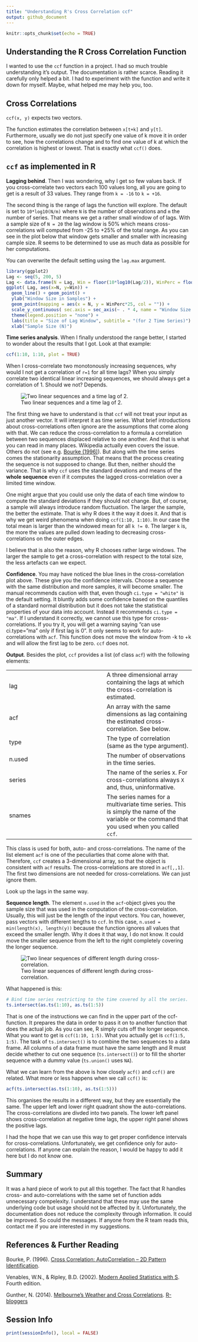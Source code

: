 ```yaml
---
title: "Understanding R's Cross Correlation ccf"
output: github_document
---
```


```r
knitr::opts_chunk$set(echo = TRUE)
```

## Understanding the R Cross Correlation Function

I wanted to use the ``ccf`` function in a project. I had so much trouble understanding it's output. The documentation is rather scarce. Reading it carefully only helped a bit. I had to experiment with the function and write it down for myself. Maybe, what helped me may help you, too.

## Cross Correlations

``ccf(x, y)`` expects two vectors.

The function estimates the correlation between ``x[t+k]`` and ``y[t]``. Furthermore, usually we do not just specify one value of k move it in order to see, how the correlations change and to find one value of k at which the correlation is highest or lowest. That is exactly what ``ccf()`` does.


## ``ccf`` as implemented in R

**Lagging behind**. Then I was wondering, why I get so few values back. If you cross-correlate two vectors each 100 values long, all you are going to get is a result of 33 values. They range from ``k = -16`` to ``k = +16``.

The second thing is the range of lags the function will explore. The default is set to ``10*log10(N/m)`` where ``N`` is the number of observations and ``m`` the number of series. That means we get a rather small window of of lags. With a sample size of ``N = 20`` the lag window is 50% which means cross-correlations will computed from -25 to +25% of the total range. As you can see in the plot below that window gets smaller and smaller with increasing cample size. R seems to be determined to use as much data as possible for her computations.

You can overwrite the default setting using the ``lag.max`` argument. 

```r
library(ggplot2)
Lag <- seq(5, 200, 5)
Lag <- data.frame(N = Lag, Win = floor(10*log10(Lag/2)), WinPerc = floor(10*log10(Lag/2))/Lag)
ggplot( Lag, aes(x=N, y=Win)) +
  geom_line() + geom_point() + 
  ylab("Window Size in Samples") +
  geom_point(mapping = aes(x = N, y = WinPerc*25, col = "")) + 
  scale_y_continuous( sec.axis = sec_axis(~ . * 4, name = "Window Size %") ) +
  theme(legend.position = "none") + 
  labs(title = "Size of Lag Window", subtitle = "(for 2 Time Series)") +
  xlab("Sample Size (N)")
```


**Time series analysis**. When I finally understood the range better, I started to wonder about the results that I got. Look at that example:

```r
ccf(1:10, 1:10, plot = TRUE)
```

When I cross-correlate two monotonously increasing sequences, why would I not get a correlation of `` r=1`` for all time lags? When you simply correlate two identical linear increasing sequences, we should always get a correlation of 1. Should we not? Depends. 

![Two linear sequences and a time lag of 2.](./ccf_linear.png)


The first thing we have to understand is that ``ccf`` will not treat your input as just another vector. It will interpret it as time series. What brief introductions about cross-correlations often ignore are the assumptions that come along with that. We can reduce the cross-correlation to a formula a correlation between two sequences displaced relative to one another. And that is what you can read in many places. Wikipedia actually even covers the issue. Others do not (see e.g. [Bourke (1996)](http://paulbourke.net/miscellaneous/correlate/)). But along with the time series comes the stationarity assumption. That means that the process creating the sequence is not supposed to change. But then, neither should the variance. That is why ``ccf`` uses the standard devations and means of the **whole sequence** even if it computes the lagged cross-correlation over a limited time window.

One might argue that you could use only the data of each time window to compute the standard deviations if they should not change. But, of course, a sample will always introduce random fluctuation. The larger the sample, the better the estimate. That is why R does it the way it does it. And that is why we get weird phenomena when doing ``ccf(1:10, 1:10)``. In our case the total mean is larger than the windowed mean for all ``k != 0``. The larger ``k`` is, the more the values are pulled down leading to decreasing cross-correlations on the outer edges.

I believe that is also the reason, why R chooses rather large windows. The larger the sample to get a cross-correlation with respect to the total size, the less artefacts can we expect.

<!--
$$ 
r_t = {\sum_{t=max(1,−k)}^{min(N−t,N)} {(x_t - \bar x) \cdot (y_ {t-k} - \bar y)} 
\over 
{\sum_{t=max(1,−k)}^{min(N−t,N)}  {(x_t - \bar x)^2 \cdot \sum_{t=max(1,−k)}^{min(N−t,N)} (y_ {t-k} - \bar y)^2}}}
$$
-->

**Confidence**. You may have noticed the blue lines in the cross-correlation plot above. These give you the confidence intervals. Choose a sequence with the same distribution and more samples, it will become smaller. The manual recommends caution with that, even though ``ci.type = "white"`` is the default setting. It bluntly adds some confidence based on the quantiles of a standard normal distribution but it does not take the statistical properties of your data into account. Instead it recommends ``ci.type = "ma"``. If I understand it correctly, we cannot use this type for cross-correlations. If you try it, you will get a warning saying "can use ci.type="ma" only if first lag is 0". It only seems to work for auto-correlations with ``acf``. This function does not move the window from -k to +k and will allow the first lag to be zero. ``ccf`` does not.


**Output**. Besides the plot, ``ccf`` provides a list (of class ``acf``) with the following elements:

|            |           |
|:-----------|:----------|
| lag        | A three dimensional array containing the lags at which the cross-correlation is estimated. |
| acf        | An array with the same dimensions as lag containing the estimated cross-correlation. See below. |
| type       | The type of correlation (same as the type argument).    |
| n.used     | The number of observations in the time series. |
| series	   | The name of the series x. For cross-correlations always ``X`` and, thus, uninformative. |
| snames	   | The series names for a multivariate time series. This is simply the name of the variable or the command that you used when you called ``ccf``. |

This class is used for both, auto- and cross-correlations. The name of the list element ``acf`` is one of the peculiarties that come alone with that. Therefore, ``ccf`` creates a 3-dimensional array, so that the object is consistent with ``acf`` results. The cross-correlations are stored in ``acf[,,1]``. The first two dimensions are not needed for cross-correlations. We can just ignore them.

Look up the lags in the same way. 

**Sequence length**. The element ``n.used`` in the ``acf``-object gives you the sample size that was used in the computation of the cross-correlation. Usually, this will just be the length of the input vectors. You can, however, pass vectors with different lengths to ``ccf``. In this case, ``n.used = min(length(x), length(y))`` because the function ignores all values that exceed the smaller length. Why it does it that way, I do not know. It could move the smaller sequence from the left to the right completely covering the longer sequence.

![Two linear sequences of different length during cross-correlation.](./ccf_linear_sub.png)



What happened is this:
```r
# Bind time series restricting to the time covered by all the series.
ts.intersect(as.ts(1:10), as.ts(1:5))
```

That is one of the instructions we can find in the upper part of the ccf-function. It prepares the data in order to pass it on to another function that does the actual job. As you can see, R simply cuts off the longer sequence. What you want to get is ``ccf(1:10, 1:5)``. What you actually get is ``ccf(1:5, 1:5)``. The task of ``ts.intersect()`` is to combine the two sequences to a data frame. All columns of a data frame must have the same length and R must decide whether to cut one sequence (``ts.intersect()``) or to fill the shorter sequence with a dummy value (``ts.union()`` uses ``NA``).

What we can learn from the above is how closely ``acf()`` and ``ccf()`` are related. What more or less happens when we call ``ccf()`` is:

```r
acf(ts.intersect(as.ts(1:10), as.ts(1:5)))
```

This organises the results in a different way, but they are essentially the same. The upper left and lower right quadrant show the auto-correlations. The cross-correlations are divded into two panels. The lower left panel shows cross-correlation at negative time lags, the upper right panel shows the positive lags.

I had the hope that we can use this way to get proper confidence intervals for cross-correlations. Unfortunately, we get confidence only for auto-correlations. If anyone can explain the reason, I would be happy to add it here but I do not know one.




## Summary

It was a hard piece of work to put all this together. The fact that R handles cross- and auto-correlations with the same set of function adds unnecessary compelexity. I understand that these may use the same underlying code but usage should not be affected by it. Unfortunately,  the documentation does not reduce the complexity through information. It could be improved. So could the messages. If anyone from the R team reads this, contact me if you are interested in my suggestions.



## References & Further Reading

Bourke, P. (1996). [Cross Correlation: AutoCorrelation -- 2D Pattern Identification](http://paulbourke.net/miscellaneous/correlate/).

Venables, W.N., & Ripley, B.D. (2002). [Modern Applied Statistics with S](https://www.springer.com/gp/book/9780387954578). Fourth edition.

Gunther, N. (2014). [Melbourne’s Weather and Cross Correlations](https://www.r-bloggers.com/melbournes-weather-and-cross-correlations/). [R-bloggers](https://www.r-bloggers.com/)



## Session Info

```r
print(sessionInfo(), local = FALSE)
```
